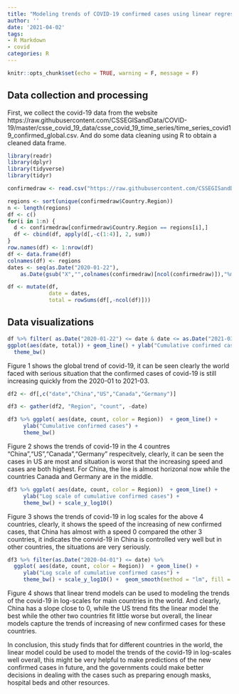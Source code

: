 ---
title: "Modeling trends of COVID-19 confirmed cases using linear regression!"
author: ''
date: '2021-04-02'
tags:
- R Markdown
- covid
categories: R
---



```{r setup, include=FALSE}
knitr::opts_chunk$set(echo = TRUE, warning = F, message = F)
```


##  Data collection and processing

First, we collect the covid-19 data from the website https://raw.githubusercontent.com/CSSEGISandData/COVID-19/master/csse_covid_19_data/csse_covid_19_time_series/time_series_covid19_confirmed_global.csv. And do some data cleaning using R to obtain a cleaned data frame.

```{r}
library(readr)
library(dplyr)
library(tidyverse)
library(tidyr)
```



```{r}
confirmedraw <- read.csv("https://raw.githubusercontent.com/CSSEGISandData/COVID-19/master/csse_covid_19_data/csse_covid_19_time_series/time_series_covid19_confirmed_global.csv", head = TRUE,stringsAsFactors = FALSE)

regions <- sort(unique(confirmedraw$Country.Region))
n <- length(regions)
df <- c()
for(i in 1:n) {
  d <- confirmedraw[confirmedraw$Country.Region == regions[i],]
  df <- cbind(df, apply(d[,-c(1:4)], 2, sum))
}
row.names(df) <- 1:nrow(df)
df <- data.frame(df)
colnames(df) <- regions
dates <- seq(as.Date("2020-01-22"),
    as.Date(gsub("X","",colnames(confirmedraw)[ncol(confirmedraw)]),"%m.%d.%y"),1)

df <- mutate(df, 
             date = dates,
             total = rowSums(df[,-ncol(df)]))
```

## Data visualizations

```{r}
df %>% filter( as.Date("2020-01-22") <= date & date <= as.Date("2021-03-31")) %>%
ggplot(aes(date, total)) + geom_line() + ylab("Cumulative confirmed cases") +
  theme_bw()
```


Figure 1 shows the global trend of covid-19, it can be seen clearly the world faced with serious situation that the confirmed cases of covid-19 is still increasing quickly from the 2020-01 to 2021-03. 


```{r,fig.width=7.6}
df2 <- df[,c("date","China","US","Canada","Germany")]

df3 <- gather(df2, "Region", "count", -date)

df3 %>% ggplot( aes(date, count, color = Region))  + geom_line() + 
     ylab("Cumulative confirmed cases") +
     theme_bw()

```

Figure 2 shows the trends of covid-19 in the 4 countres "China","US","Canada","Germany" respecitvely, clearly, it can be seen the cases in US are most and situation is worst that the increasing speed and cases are both highest. For China, the line is almost horizonal now while the countries Canada and Germany are in the middle.


```{r}
df3 %>% ggplot( aes(date, count, color = Region))  + geom_line() + 
     ylab("Log scale of cumulative confirmed cases") +
     theme_bw() + scale_y_log10()
```

Figure 3 shows the trends of covid-19 in log scales for the above 4 countries, clearly, it shows the speed of the increasing of new confirmed cases, that China has almost with a speed 0 compared the other 3 countries, it indicates the convid-19 in China is controlled very well but in other countries, the situations are very seriously. 


```{r}
df3 %>% filter(as.Date("2020-04-01") <= date) %>% 
  ggplot( aes(date, count, color = Region))  + geom_line() + 
     ylab("Log scale of cumulative confirmed cases") +
     theme_bw() + scale_y_log10() +  geom_smooth(method = "lm", fill = NA) 
```

Figure 4  shows that linear trend models can be used to modeling the trends of the covid-19 in log-scales for main countries in the world. And clearly, China has a slope close to 0, while the US trend fits the linear model the best while the other two countries fit little worse but overall, the linear models capture the trends of increasing of new confirmed cases for these countries.


In conclusion, this study finds that for different countries in the world, the linear model could be used to model the  trends of the covid-19 in log-scales well overall, this might be very helpful to make predictions of the new confirmed cases in future, and the governments could make better decisions in dealing with the cases such as preparing enough masks, hospital beds and other resources.






